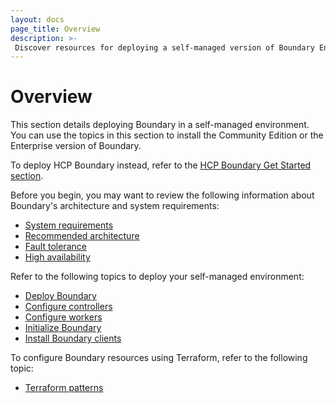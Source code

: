 ```yaml
---
layout: docs
page_title: Overview
description: >-
 Discover resources for deploying a self-managed version of Boundary Enterprise or Boundary Community Edition.
---
```


# Overview

This section details deploying Boundary in a self-managed environment.
You can use the topics in this section to install the Community Edition or the Enterprise version of Boundary.

To deploy HCP Boundary instead, refer to the [HCP Boundary Get Started section](/boundary/docs/hcp/get-started/deploy-and-login).

Before you begin, you may want to review the following information about Boundary's architecture and system requirements:

- [System requirements](/boundary/docs/architecture/system-requirements)
- [Recommended architecture](/boundary/docs/architecture/recommended-architecture)
- [Fault tolerance](/boundary/docs/architecture/fault-tolerance)
- [High availability](/boundary/docs/architecture/high-availability)

Refer to the following topics to deploy your self-managed environment:

- [Deploy Boundary](/boundary/docs/deploy/self-managed/deploy)
- [Configure controllers](/boundary/docs/deploy/self-managed/configure-controllers)
- [Configure workers](/boundary/docs/deploy/self-managed/configure-workers)
- [Initialize Boundary](/boundary/docs/deploy/self-managed/initialize)
- [Install Boundary clients](/boundary/docs/deploy/self-managed/install-clients)

To configure Boundary resources using Terraform, refer to the following topic:

- [Terraform patterns](/boundary/docs/deploy/terraform-patterns)